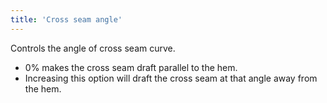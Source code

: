 ```yaml
---
title: 'Cross seam angle'
---
```


Controls the angle of cross seam curve.

- 0% makes the cross seam draft parallel to the hem.
- Increasing this option will draft the cross seam at that angle away from the hem.
